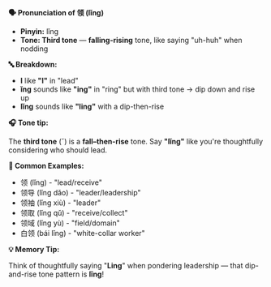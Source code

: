 **🗣️ Pronunciation of 领 (lǐng)**

- **Pinyin:** lǐng
- **Tone: Third tone** — **falling-rising** tone, like saying "uh-huh" when nodding

**🔤 Breakdown:**

- **l** like **"l"** in "lead"
- **ǐng** sounds like **"ing"** in "ring" but with third tone → dip down and rise up
- **lǐng** sounds like **"ling"** with a dip-then-rise

**🎧 Tone tip:**

The **third tone** (ˇ) is a **fall–then-rise** tone. Say **"lǐng"** like you're thoughtfully
considering who should lead.

**📝 Common Examples:**

- 领 (lǐng) - "lead/receive"
- 领导 (lǐng dǎo) - "leader/leadership"
- 领袖 (lǐng xiù) - "leader"
- 领取 (lǐng qǔ) - "receive/collect"
- 领域 (lǐng yù) - "field/domain"
- 白领 (bái lǐng) - "white-collar worker"

**💡 Memory Tip:**

Think of thoughtfully saying "**Ling**" when pondering leadership — that dip-and-rise tone pattern
is **lǐng**!
